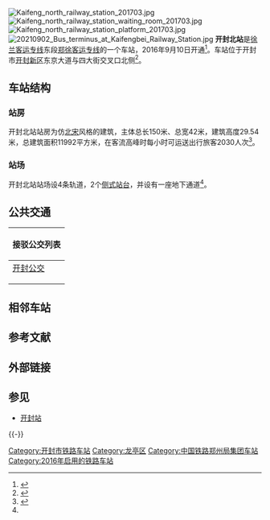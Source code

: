 {{Infobox China railway station
|车站名称 = 开封北站
|图片 = 20210902 Kaifengbei Railway Station 02.jpg
|图片介绍 = 开封北站站房（2021年9月）
|其他名称 = 
|车站拼音 = Kai Feng Bei
|英文名称 = Kaifengbei Railway Station<ref>{{Cite web |url=http://news.sina.com.cn/o/2012-09-18/080725196193.shtml |title=铁道部:火车站名含"东西南北"统一改用拼音 |access-date=2016-08-04 |archive-date=2017-07-30 |archive-url=https://web.archive.org/web/20170730073100/http://news.sina.com.cn/o/2012-09-18/080725196193.shtml |dead-url=no }}</ref><ref>{{cite journal |author=[[铁道部运输局|铁道部运输局]] |journal = 铁路客货运输专刊 |year=2012 |issue=4 |title = 关于明确铁路车站站名英文译法的通知 |id = 运营运调电[2012]1911号 |page = 6}}</ref>
|车站代码 = 38948
|电报码 = KBF
|拼音码 = KFB
|车站类型 = 客运站
|技术性质 = 中间站
|业务性质 = 客运站
|始建时间 = 
|开通运营 = 2016年9月10日
|车站位置 = [[河南省|河南省]][[开封市|开封市]][[龙亭区|龙亭区]]东京大道与四大街交叉口
|坐标 = {{coord|34|50|27.48|N|114|15|21.76|E|display=inline,title}}
|归属 = [[郑州铁路局|郑州铁路局]][[郑州站|郑州直属站]]
|线路 = [[郑徐客运专线|郑徐客运专线]]
|车站等级 = 未定等
|使用状态 = 使用中
|股道数目 = 4
|正线 = 2
|到发线 = 2
|其它线 = 
|月台数目 = 2
|侧式站台 = 2
|岛式站台 = 0
|站台面 = 2
|站线配置图 = 
}}

[[File:Kaifeng_north_railway_station_201703.jpg|thumb]]
[[File:Kaifeng_north_railway_station_waiting_room_201703.jpg|thumb]]
[[File:Kaifeng_north_railway_station_platform_201703.jpg|thumb]]
[[File:20210902_Bus_terminus_at_Kaifengbei_Railway_Station.jpg|thumb]]
'''开封北站'''是[[徐兰客运专线|徐兰客运专线]]东段[[郑徐客运专线|郑徐客运专线]]的一个车站，2016年9月10日开通<ref>{{cite news |url = http://zzwb.zynews.com/html/2016-07/13/content_751588.htm |title = 郑徐高铁终于来啦 9月初有望正式开通运营 |publisher = [[郑州晚报|郑州晚报]] |date = 2016-07-13 |accessdate = 2016-08-05 |deadurl = yes |archiveurl = https://web.archive.org/web/20170917082342/http://zzwb.zynews.com/html/2016-07/13/content_751588.htm |archivedate = 2017-09-17 }}</ref>。车站位于开封市[[开封新区|开封新区]]东京大道与四大街交叉口北侧<ref name=intro>{{cite news |title=郑徐连连看——开封北站 |url=http://q.dahe.cn/2016/09-24/107530708.html |accessdate=2020-10-10 |date=2016-09-24}}</ref>。

==车站结构==
=== 站房 ===
开封北站站房为仿[[北宋|北宋]]风格的建筑，主体总长150米、总宽42米，建筑高度29.54米，总建筑面积11992平方米，在客流高峰时每小时可运送出行旅客2030人次<ref>{{cite news |title=砥砺奋进的5年·阅读开封新地标：开封北站 高铁让城市插上腾飞的翅膀 |url=http://news.kf.cn/2017/0913/270017.shtml |accessdate=2020-10-10 |date=2017-09-13}}</ref>。

=== 站场 ===
开封北站站场设4条轨道，2个[[侧式站台|侧式站台]]，并设有一座地下通道<ref name=intro />。
{{RailStStart|北}}
{{RailStPlatform|侧d}}
{{RailStLine|4|2|[[郑徐客运专线|郑徐客运专线]]往{{站|徐州东}}方向<small>（{{站|兰考南}}）}}
{{RailStLine|3||[[郑徐客运专线|郑徐客运专线]]上行正线（往{{站|徐州东}}方向）}}
{{RailStLine|2||[[郑徐客运专线|郑徐客运专线]]下行正线（往{{站|郑州东}}方向）}}
{{RailStLine|1|1|[[郑徐客运专线|郑徐客运专线]]往{{站|郑州东}}方向<small>（{{站|郑州东}}）}}
{{RailStPlatform|侧u}}
{{RailStEnd|南}}

== 公共交通 ==
{| class="mw-collapsible mw-collapsed wikitable" style="margin: 0 auto; width: auto;" 
! 接驳公交列表
|-
|
;[[开封公交|开封公交]]
{{开封公交路线简单列表|width=98%|header=开封北站|8|21|35|52|53|54}}
|}

== 相邻车站 ==
{{start rail box|[[File:China_Railways.svg|16px]] [[中国铁路|中国铁路]]}}
{{s-inop|[[兰考南站|兰考南站]]|往[[徐州东站|徐州东站]]方向}}
{{s-line|[[徐兰客运专线|徐兰客运专线]]<br />← 53km 开封北站 52km →}}
{{s-inop|[[郑州东站|郑州东站]]|往[[兰州西站|兰州西站]]方向}}
{{end box}}

== 参考文献 ==
{{Reflist}}

== 外部链接 ==
{{Commons category|Kaifengbei Railway Station}}

== 参见 ==
{{Portal|中华人民共和国|铁路|河南|中国建筑}}
* [[开封站|开封站]]

{{-}}
{{郑徐客运专线}}
{{徐兰客运专线}}

{{DEFAULTSORT:Kaifeng North Railway Station}}
[[Category:开封市铁路车站|Category:开封市铁路车站]]
[[Category:龙亭区|Category:龙亭区]]
[[Category:中国铁路郑州局集团车站|Category:中国铁路郑州局集团车站]]
[[Category:2016年启用的铁路车站|Category:2016年启用的铁路车站]]